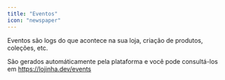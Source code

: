 ```yaml
---
title: "Eventos"
icon: "newspaper"
---
```


Eventos são logs do que acontece na sua loja, criação de produtos, coleções, etc.

São gerados automáticamente pela plataforma e você pode consultá-los em https://lojinha.dev/events
